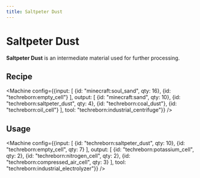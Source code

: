 ```yaml
---
title: Saltpeter Dust
---
```


<ItemImage file="saltpeter_dust" alt="Saltpeter Dust" size="200" />

# Saltpeter Dust

**Saltpeter Dust** is an intermediate material used for further processing.

## Recipe

<CraftingTable recipe="input techreborn:small_pile_of_saltpeter_dust techreborn:small_pile_of_saltpeter_dust air input techreborn:small_pile_of_saltpeter_dust techreborn:small_pile_of_saltpeter_dust air input air air air output techreborn:saltpeter_dust"/>

<Machine config={{input: [
  {id: "minecraft:soul_sand", qty: 16},
  {id: "techreborn:empty_cell"}
], output: [
  {id: "minecraft:sand", qty: 10},
  {id: "techreborn:saltpeter_dust", qty: 4},
  {id: "techreborn:coal_dust"},
  {id: "techreborn:oil_cell"}
], tool: "techreborn:industrial_centrifuge"}} />

## Usage

<CraftingTable recipe="input air air air input air techreborn:saltpeter_dust air input air air air output techreborn:small_pile_of_saltpeter_dust,4"/>

<Machine config={{input: [
  {id: "techreborn:saltpeter_dust", qty: 10},
  {id: "techreborn:empty_cell", qty: 7}
], output: [
  {id: "techreborn:potassium_cell", qty: 2},
  {id: "techreborn:nitrogen_cell", qty: 2},
  {id: "techreborn:compressed_air_cell", qty: 3}
], tool: "techreborn:industrial_electrolyzer"}} />
